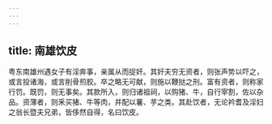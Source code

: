 ```yaml
---
---
---
```

title: 南雄饮皮
---



粤东南雄州遇女子有淫奔事，亲属从而捉奸。其奸夫穷无资者，则张声势以吓之，或言投诸海，或言削骨煎胶。卒之略无可献，则施以鞭挞之刑。富有资者，则称家行罚。既罚，则无事矣。其款所入，则归诸祖祠，以购猪、牛，自行宰割，佐以杂品。资薄者，则釆买猪、牛等肉，并配以薯、芋之类。其赴饮者，无论衿耆及淫妇之翁长暨夫兄弟，皆侈然自得，名曰饮皮。
